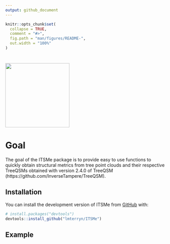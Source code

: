 ```yaml
---
output: github_document
---
```


<!-- README.md is generated from README.Rmd. Please edit that file -->

```r
knitr::opts_chunk$set(
  collapse = TRUE,
  comment = "#>",
  fig.path = "man/figures/README-",
  out.width = "100%"
)
```

# <img src="man/figures/logo.png" align="center" height="200" />

<!-- badges: start -->
<!-- badges: end -->

# Goal

The goal of the ITSMe package is to provide easy to use functions to quickly 
obtain structural metrics from tree point clouds and their respective TreeQSMs 
obtained with version 2.4.0 of TreeQSM 
(https://github.com/InverseTampere/TreeQSM).

## Installation

You can install the development version of ITSMe from 
[GitHub](https://github.com/) with:

``` r
# install.packages("devtools")
devtools::install_github("lmterryn/ITSMe")
```

## Example
